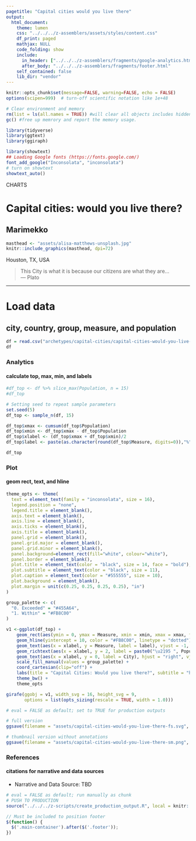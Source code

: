 ```yaml
---
pagetitle: "Capital cities would you live there"
output:
  html_document:
    theme: lumen
    css: "../../../z-assemblers/assets/styles/content.css"
    df_print: paged
    mathjax: NULL
    code_folding: show
    include:
      in_header: ["../../../z-assemblers/fragments/google-analytics.html", "../../../z-assemblers/fragments/header.html"]
      after_body: "../../../z-assemblers/fragments/footer.html"
    self_contained: false
    lib_dir: "vendor"
---
```


```r

knitr::opts_chunk$set(message=FALSE, warning=FALSE, echo = FALSE)
options(scipen=999)  # turn-off scientific notation like 1e+48

# Clear environment and memory
rm(list = ls(all.names = TRUE)) #will clear all objects includes hidden objects.
gc() #free up memrory and report the memory usage.

library(tidyverse)
library(ggtext)
library(ggiraph)

library(showtext)
## Loading Google fonts (https://fonts.google.com/)
font_add_google("Inconsolata", "inconsolata")
# turn on showtext
showtext_auto()

```

<div class="activity">
CHARTS
</div>

# Capital cities: would you live there?
## Marimekko


```r

masthead <- "assets/alisa-matthews-unsplash.jpg"
knitr::include_graphics(masthead, dpi=72)

```

<div class="figure-text">Houston, TX, USA</div>

> This City is what it is because our citizens are what they are...\
--- Plato\

***

# Load data
## city, country, group, measure, and population


```r

df = read.csv("archetypes/capital-cities/capital-cities-would-you-live-there.csv", header = TRUE)
df

```


### Analytics
#### calculate top, max, min, and labels


```r

#df_top <- df %>% slice_max(Population, n = 15)
#df_top

# Setting seed to repeat sample parameters
set.seed(5)
df_top <- sample_n(df, 15)

df_top$xmax <- cumsum(df_top$Population)
df_top$xmin <- df_top$xmax - df_top$Population
df_top$xlabel <- (df_top$xmax + df_top$xmin)/2
df_top$label <- paste(as.character(round(df_top$Measure, digits=0)),"%")

df_top

```


### Plot
#### geom rect, text, and hline


```r

theme_opts <- theme(
  text = element_text(family = "inconsolata", size = 16), 
  legend.position = "none",
  legend.title = element_blank(),
  axis.text = element_blank(),
  axis.line = element_blank(),
  axis.ticks = element_blank(),
  axis.title = element_blank(),
  panel.grid = element_blank(),
  panel.grid.major = element_blank(),
  panel.grid.minor = element_blank(),
  panel.background=element_rect(fill="white", colour="white"),
  panel.border = element_blank(),
  plot.title = element_text(color = "black", size = 14, face = "bold"),
  plot.subtitle = element_text(color = "black", size = 11),
  plot.caption = element_text(color = "#555555", size = 10),
  plot.background = element_blank(),
  plot.margin = unit(c(0.25, 0.25, 0.25, 0.25), "in")
)

group_palette <- c(
  "0. Exceeded" = "#455A64",
  "1. Within" = "#FB8C00"
)

v1 <-ggplot(df_top) +
    geom_rect(aes(ymin = 0, ymax = Measure, xmin = xmin, xmax = xmax, fill = Group), color = "white", alpha = 0.5) + 
    geom_hline(yintercept = 10, color = "#FB8C00", linetype = "dotted") +
    geom_text(aes(x = xlabel, y = Measure, label = label), vjust = -1, position = "identity", color = "black", size = 3, family = "inconsolata" ) +
    geom_richtext(aes(x = xlabel, y = 2, label = paste0("\u2195 ", Population)), size = 3.0, angle = 90, alpha = 0.8, color = "black", fill = "#FFFFFF", vjust = 0.5, hjust = 0.0, family = "inconsolata") +
    geom_text(aes(x = xlabel, y = 0, label = City), hjust = "right", vjust = 1.5, position = "identity", color = "black", size = 3.5, angle = 45, family = "inconsolata" ) +
    scale_fill_manual(values = group_palette) +
    coord_cartesian(clip="off") +
    labs(title = "Capital Cities: Would you live there?", subtitle = "height by percent above safe limits from air pollution, width by population", x = NULL, y = NULL) +
    theme_bw() +
    theme_opts

girafe(ggobj = v1, width_svg = 16, height_svg = 9,
       options = list(opts_sizing(rescale = TRUE, width = 1.0)))

```


```r

# eval = FALSE as default; set to TRUE for production outputs

# full version
ggsave(filename = "assets/capital-cities-would-you-live-there-fs.svg", plot = v1, width=1280/72, height=720/72)

# thumbnail version without annotations
ggsave(filename = "assets/capital-cities-would-you-live-there-sm.png", plot = v1, width=4, height=2.25)

```


### References
#### citations for narrative and data sources

* Narrative and Data Source: TBD


```r

# eval = FALSE as default; run manually as chunk
# PUSH TO PRODUCTION
source("../../../z-scripts/create_production_output.R", local = knitr::knit_global())

```


```js

// Must be included to position footer
$(function() {
  $('.main-container').after($('.footer'));
})

```


